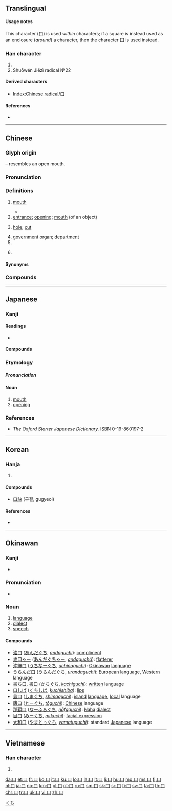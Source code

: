 {{character info/new}}
{{also|[[ロ]] (katakana)|[[ㅁ]] (hangul) |[[囗]] (wéi)}}
==Translingual==
{{stroke order|type=animate}}

====Usage notes====
This character (口) is used ''within'' characters; if a square is instead used as an enclosure (''around'') a character, then the character [[囗]] is used instead.

===Han character===
{{Han char|rn=30|rad=口|as=00|sn=3|four=60000|canj=R}}

# {{mul-kangxi radical-def}}
# Shuōwén Jiězì radical №22

====Derived characters====
* [[Index:Chinese radical/口]]

====References====
* {{Han ref|kx=0171.010|dkj=03227|dj=0379.170|hdz=10566.140|uh=53E3|ud=21475|bh=A466|bd=42086}}

----

==Chinese==
{{zh-forms|alt=𠙵,𠮚}}

===Glyph origin===
{{Han etyl}}
{{liushu|p}} – resembles an open mouth.

===Pronunciation===
{{zh-pron
|m=kǒu
|m-s=kou2/kou3
|m-s_note=kou2 - vernacular; kou3 - literary
|c=hau2
|h=pfs=khiéu/héu
|mn=kháu/káu/xm,zz:khó͘/qz,tw:khió
|mn_note=kháu - vernacular; káu - vernacular (limited, e.g. {{l|zh|啞口}}); khó͘/khió - literary
|mn-t=kao2
|w=2kheu
|mc=y
|oc=y
|ma=y
|cat=n,cls
}}

===Definitions===
{{zh-hanzi}}

# {{lb|zh|anatomy}} [[mouth]] {{zh-mw|c:把}}
#: {{zh-x|漱 漱 你 的 口。|Rinse your '''mouth''' out.}}
#* {{zh-x|這 話 出自 你 的 口，聽來 令人 奇怪。|This sounds strange in your '''mouth'''.}}
# [[entrance]]; [[opening]]; [[mouth]] (of an object)
#: {{zh-x|入口|entrance}}
#: {{zh-x|出口|exit}}
# [[hole]]; [[cut]]
#: {{zh-x|口子{zi}|hole}}
#: {{zh-x|傷口|wound}}
# [[government]] [[organ]]; [[department]]
# {{zh-classifier|[[family]] [[members]], [[population]]s and [[gun]]s}}
# {{zh-classifier|[[bites]] or [[mouthfuls]]}}
#: {{zh-x|我 可以 吃 一 口 嗎？|Can I have a '''bite'''?}}

====Synonyms====
{{zh-dial|嘴}}

===Compounds===
{{zh-der|一口|丁口|三緘其口|上口|下口|乳口|二口蟲|五口通商|井口邊草|交口|京口|人口|人多口雜|伶口俐舌|住口|佛口蛇心|佞口|侈口|信口|倒口|借口|偏口魚|傷口|入口|兩口|冷口冷心|出口|刀口|分房減口|分身減口|切口|利口|刺口|剛口|剪票口|創口|劈口|勒口|動口|北口|叉口|口不應心|口不擇言|口中雌黃|口乖心歪|口乾舌燥|口仇|口令|口伐|口佔|口供|口信|口傳|口兒|口具|口出不遜|口出穢言|口分|口勁|口北|口占|口口聲聲|口吃|口吐珠璣|口吻|口味|口哨|口嘴|口噤|口器|口型|口外|口如懸河|口子|口宣|口密腹劍|口實|口尚乳臭|口屈|口岸|口弦|口強|口形|口彩|口徑|口德|口快|口惠|口感|口愬|口才|口技|口拙|口授|口敕|口是心非|口服|口枯眼澀|口條|口棧|口業|口氣|口水|口沉|口沒遮攔|口沫|口涎|口渴|口滑|口澤|口炎|口無擇言|口無遮攔|口燥唇乾|口燥脣乾|口琴|口甜如蜜|口瘡|口白|口皮|口眼歪斜|口硬|口碑|口磣|口福|口稱|口笛|口答|口算|口籍|口糜|口糧|口紅|口給|口緊|口罩|口義|口耳之學|口耳相傳|口能|口脂|口腔|口腳類|口腹|口臭|口舌|口若懸河|口蓋|口蘑|口號|口蜜腹劍|口血未乾|口袋|口裡|口角|口訣|口訥|口許|口詔|口詞|口試|口誅筆伐|口語|口誤|口誦|口說無憑|口談|口諭|口講指畫|口譯|口賦|口蹄疫|口輕|口輪肌|口辯|口述|口過|口重|口鈍|口錢|口隔心慌|口靜|口音|口順|口頭|口題|口願|口風|口食|口饞|口香糖|口馬|口體之養|口髭|口齒|可口|吃口|吃開口飯|合口|吐口|告口|周口店|咀吸口|售票口|啞口無言|啣口墊背|喜峰口|單口相聲|噴口|噤口|圈口|城垛口|基隆廟口|堂口|壺口瀑布|多口|大口|大沽口|失口|女口|好口|子口|守口如瓶|害口|家口|寸口|封口|對口|小倆口|小口|尺口|山口|岔口|巷口|帶口|幫口|度口|弄口|張口|張舌騙口|得勝口|心伏口伏|心口|心拙口夯|心拙口笨|忌口|怯口|惹口面|應口|懸口|戒口|戶口|打牙訕口|把口|拑口|拗口|拙口笨腮|拙口鈍腮|拙口鈍辭|挂口|捷口|掉嘴口|接口|掩口|提口拔舌|提心在口|插口|揜口葫蘆|搬口|撮口呼|擋口|攙口|收口|改口|放口|啟口|斷口|書口|有口無心|有口無行|有口皆碑|有口難分|有口難言|有口難辨|朱口皓齒|杜口|枉口拔舌|林口|極口|檀口|檔口|歹口|殺口甜|水口|江口|決口|沒口|河口|活口|流口轍|海口|混一口飯|渡口|渦口|港口|滅口|滿口|漱口|灌口二郎|炮口|焰口|爭口|爽口|片口張舌|版口|牙口|牙白口清|牲口|瓶口|甚口|生口|生意口|田駢天口|界口|異口同聲|異口同辭|異口同音|當口|病從口入|病由口入|瘡口|登場口|白口|百口|目呆口咂|目定口呆|目睜口呆|目瞠口哆|目瞪口僵|目瞪口呆|目瞪口歪|眾口一詞|眾口交攻|眾口交薦|眾口交譽|眾口同聲|眾口如一|眾口熏天|眾口稱善|眾口紛紜|眾口鑠金|眾口難調|矢口|破口|礙口|禁口|禍從口出|空口|窗口|笑口常開|笨口拙舌|箝口|糊口|糖舌蜜口|紅口白舌|素口罵人|結口|絕口|統口|緘口|緘舌閉口|縮衣節口|繡口錦心|缺口|羅口|羞口羞腳|群口鑠金|翻口|聲口|肆口|胃口|胸口|脫口|苦口|菜市口|藉口|虎口|虎狼之口|蛇口蜂針|蛇心佛口|蠻口|血口噴人|行口|街口|衝口而出|衝口而發|袖口|裂口|褪口|要口|親口|角口|訊口|討口|訥口|誇口|說口|談天口|論口|講口|讒口|谷口|豁口截舌|費口|賞口飯吃|賣口|赤口毒舌|赤口白舌|走口|趁口|路口|軟口湯|輕口薄舌|轉口|辯口利舌|辯口利辭|通口|進口|逸口|過口|適口|釋口|金口|金舌弊口|鉗口|錦心繡口|鍼口|鎗口|鐵口|門口|閉口奪氣|閉口無言|閉口藏舌|閉口韻|開口|閘口|關口|防寫口|陪口|隘口|隨口|雞口牛後|面方口闊|面闊口方|順口|頓口無言|領口|頭口|風口|食不充口|餬口|饕口饞舌|馬口鐵|騙口張舌|驅口|髯口|鬆口|鬥口|鬼擘口|魚口|鹽醬口|麥口期|黃口|黑口|齊口|龍口}}

{{zh-cat|Beginning}}

----

==Japanese==

===Kanji===
{{ja-kanji|grade=1|rs=口00}}

====Readings====
* {{ja-readings
|goon=[[く]] (ku)
|kanon=[[こう]] (kō)
|kun=[[くち]] (kuchi)}}

====Compounds====
{{der5
| {{ja-l|口演}}
| {{ja-l|口炎}}
| {{ja-l|口下手}}
| {{ja-l|口可笑}}
| {{ja-l|口火}}
| {{ja-l|口絵}}
| {{ja-l|口外}}
| {{ja-l|口蓋}}
| {{ja-l|口角}}
| {{ja-l|口奇麗}}
| {{ja-l|口気}}
| {{ja-l|口元}}, {{ja-l|口許}}
| {{ja-l|口供}}
| {{ja-l|口琴}}
| {{ja-l|口金}}
| {{ja-l|口吟}}
| {{ja-l|口径}}
| {{ja-l|口軽}}
| {{ja-l|口言葉}}
| {{ja-l|口語}}
| {{ja-l|口々}}, {{ja-l|口口}}
| {{ja-l|口巧者}}
| {{ja-l|口紅}}
| {{ja-l|口腔}}
| {{ja-l|口荒}}
| {{ja-l|口座}}
| {{ja-l|口才}}
| {{ja-l|口三味線}}
| {{ja-l|口耳}}
| {{ja-l|口実}}
| {{ja-l|口車}}
| {{ja-l|口受}}
| {{ja-l|口授}}
| {{ja-l|口臭}}
| {{ja-l|口重}}
| {{ja-l|口述}}
| {{ja-l|口承}}
| {{ja-l|口上}}
| {{ja-l|口唇}}
| {{ja-l|口真似}}
| {{ja-l|口真似}}
| {{ja-l|口説}}
| {{ja-l|口舌}}
| {{ja-l|口先}}
| {{ja-l|口占}}
| {{ja-l|口宣}}
| {{ja-l|口銭}}
| {{ja-l|口前}}
| {{ja-l|口早}}
| {{ja-l|口装}}
| {{ja-l|口達者}}
| {{ja-l|口茶}}
| {{ja-l|口中}}
| {{ja-l|口忠実}}
| {{ja-l|口調}}
| {{ja-l|口笛}}
| {{ja-l|口伝}}
| {{ja-l|口答}}
| {{ja-l|口頭}}
| {{ja-l|口内}}
| {{ja-l|口拍子}}
| {{ja-l|口八丁}}
| {{ja-l|口碑}}
| {{ja-l|口不調法}}
| {{ja-l|口腹}}
| {{ja-l|口吻}}
| {{ja-l|口癖}}
| {{ja-l|口辺}}
| {{ja-l|口返答}}
| {{ja-l|口弁}}
| {{ja-l|口味}}
| {{ja-l|口約}}
| {{ja-l|口裏}}
| {{ja-l|口糧}}
| {{ja-l|口輪}}
| {{ja-l|口論}}
| {{ja-l|口話法}}
| {{ja-l|口脇}}
| {{ja-l|口誦}}
| {{ja-l|蛇口}}
}}

===Etymology===
{{ja-kanjitab|くち|yomi=k}}

=====Pronunciation=====
{{ja-pron|くち|acc=h|y=kun|dev=1|acc_ref=NHK}}

====Noun====
{{ja-noun|くち}}

# [[mouth]]
# [[opening]]

===References===
<references/>
* ''The Oxford Starter Japanese Dictionary.'' ISBN 0-19-860197-2

[[Category:Japanese basic words|くち]]

----

==Korean==

===Hanja===
{{ko-hanja|hangeul=[[구]]|mr=ku|eumhun=입|ehrv=ip|ehmr=ip|ehy=}}

# {{defn|lang=ko|sort=口00}}

====Compounds====
* [[口訣]] (구결, gugyeol)

====References====
* {{Hanja ref|nav=8216}}

----

==Okinawan==

===Kanji===
{{head|ryu|kanji}}

* {{ja-readings|kun=[[ぐち]] (guchi), [[くち]] (kuchi)}}

===Pronunciation===
* {{IPA|/ɡut͡ɕi/|lang=ryu}}

===Noun===
{{head|ryu|noun|hiragana|ぐち|romaji|guchi}}

# [[language]]
# [[dialect]]
# [[speech]]

====Compounds====
{{top2}}
* [[油口]] ([[あんだぐち]], ''[[andaguchi]]''): [[compliment]]
* [[油口ゃー]] ([[あんだぐちゃー]], ''[[andaguchā]]''): [[flatterer]]
* [[沖縄口]] ([[うちなーぐち]], ''[[uchināguchi]]''): [[Okinawan]] [[language]]
* [[うらんだ口]] ([[うらんだぐち]], ''[[urandaguchi]]''): [[European]] language, [[Western]] language
* [[書ち口]], [[書口]] ([[かちぐち]], ''[[kachiguchi]]''): [[written]] language
* [[口しば]] ([[くちしば]], ''[[kuchishiba]]''): [[lips]]
* [[島口]] ([[しまぐち]], ''[[shimaguchi]]''): [[island]] [[language]], [[local]] language
* [[唐口]] ([[とーぐち]], ''[[tōguchi]]''): [[Chinese]] language
* [[那覇口]] ([[なーふぁぐち]], ''[[nāfaguchi]]''): [[Naha]] [[dialect]]
* [[目口]] ([[みーくち]], ''[[mīkuchi]]''): [[facial expression]]
* [[大和口]] ([[やまとぅぐち]], ''[[yamatuguchi]]''): standard [[Japanese]] language
{{bottom}}

----

==Vietnamese==

===Han character===
{{vi-hantu|khẩu|rs=口00}}

# {{defn|lang=vi|sort=口00}}

[[Category:CJKV radicals| ]]

[[da:口]]
[[et:口]]
[[fr:口]]
[[ko:口]]
[[it:口]]
[[ku:口]]
[[lo:口]]
[[la:口]]
[[lt:口]]
[[li:口]]
[[hu:口]]
[[mg:口]]
[[ms:口]]
[[fj:口]]
[[nl:口]]
[[ja:口]]
[[no:口]]
[[km:口]]
[[pl:口]]
[[pt:口]]
[[ru:口]]
[[sm:口]]
[[sk:口]]
[[sr:口]]
[[fi:口]]
[[sv:口]]
[[ta:口]]
[[th:口]]
[[chr:口]]
[[tr:口]]
[[uk:口]]
[[vi:口]]
[[zh:口]]